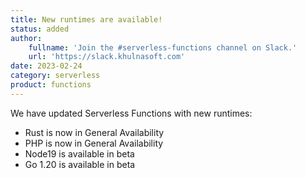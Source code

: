 ```yaml
---
title: New runtimes are available!
status: added
author:
    fullname: 'Join the #serverless-functions channel on Slack.'
    url: 'https://slack.khulnasoft.com'
date: 2023-02-24
category: serverless
product: functions
---
```


We have updated Serverless Functions with new runtimes:
- Rust is now in General Availability
- PHP is now in General Availability
- Node19 is available in beta
- Go 1.20 is available in beta


